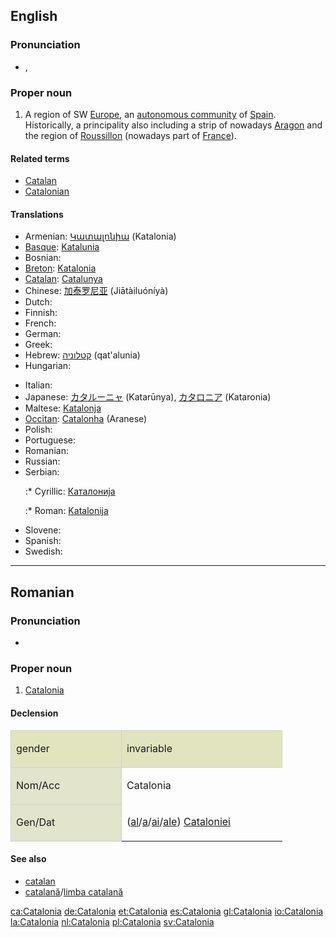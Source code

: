 ==English==
{{wikipedia}}

===Pronunciation===
* {{a|UK}} {{IPA|/ˌkæt.əˈləʊn.i.ə/}}, {{SAMPA|/%k{t.@"l@Un.i.@/}}

===Proper noun===
{{en-proper noun}}

# A region of SW [[Europe]], an [[autonomous community]] of [[Spain]]. Historically, a principality also including a strip of nowadays [[Aragon]] and the region of [[Roussillon]] (nowadays part of [[France]]).

====Related terms====
* [[Catalan]]
* [[Catalonian]]

====Translations====
{{trans-top|autonomous community in Spain}}
* Armenian: [[Կատալոնիա]] (Katalonia)
* [[Basque]]: [[Katalunia]]
* Bosnian: {{t-|bs|Katalonija|f}}
* [[Breton]]: [[Katalonia]]
* [[Catalan]]: [[Catalunya]]
* Chinese: [[加泰罗尼亚]] (Jiātàiluóníyà)
* Dutch: {{t+|nl|Catalonië|n}}
* Finnish: {{t+|fi|Katalonia}}
* French: {{t+|fr|Catalogne|f}}
* German: {{t+|de|Katalonien|n}}
* Greek: {{t-|el|Καταλωνία|f|tr=Katalonía}}
* Hebrew: [[קטלוניה]] (qat'alunia)
* Hungarian: {{t+|hu|Katalónia}}
{{trans-mid}}
* Italian: {{t-|it|Catalogna}}
* Japanese: [[カタルーニャ]] (Katarūnya), [[カタロニア]] (Kataronia)
* Maltese: [[Katalonja]]
* [[Occitan]]: [[Catalonha]] (Aranese)
* Polish: {{t+|pl|Katalonia|f}}
* Portuguese: {{t+|pt|Catalunha|f}}
* Romanian: {{t-|ro|Catalonia|f}}
* Russian: {{t-|ru|Каталония}}
* Serbian:
*:* Cyrillic: [[Каталонија]] {{f}}
*:* Roman: [[Katalonija]] {{f}}
* Slovene: {{t+|sl|Katalonija|f}}
* Spanish: {{t+|es|Cataluña}}
* Swedish: {{t+|sv|Katalonien}}
{{trans-bottom}}

----

==Romanian==

===Pronunciation===
* {{IPA|[ka.ta'lo.ni.a]|lang=ro}}

===Proper noun===
{{infl|ro|proper noun|gender=f}}

# [[#English|Catalonia]]

====Declension====
<center>
{| style="background:#F0F0F0;border:1px solid #d0d0d0;padding:.2em"

|-
| style="width:10em;background:#e2e4c0;border:1px solid #d0d0d0" | gender {{f}}
! style="width:15em;background:#e2e4c0;border:1px solid #d0d0d0" | invariable

|-
! style="height:3em;background:#e2e4cb;border:1px solid #d0d0d0" | Nom/Acc
| Catalonia

|-
! style="height:3em;background:#e2e4cb;border:1px solid #d0d0d0" | Gen/Dat
| ([[al]]/[[a]]/[[ai]]/[[ale]]) [[Cataloniei]]

|}
</center>

====See also====
* [[catalan]]
* [[catalană]]/[[limba catalană]]

[[ca:Catalonia]]
[[de:Catalonia]]
[[et:Catalonia]]
[[es:Catalonia]]
[[gl:Catalonia]]
[[io:Catalonia]]
[[la:Catalonia]]
[[nl:Catalonia]]
[[pl:Catalonia]]
[[sv:Catalonia]]